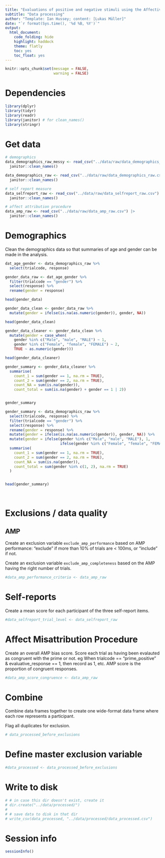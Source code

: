 ```yaml
---
title: "Evaluations of positive and negative stimuli using the Affective Misattribution Procedure (AMP) and self-reports"
subtitle: "Data processing"
author: "Template: Ian Hussey; content: [Lukas Müller]"
date: "`r format(Sys.time(), '%d %B, %Y')`"
output:
  html_document:
    code_folding: hide
    highlight: haddock
    theme: flatly
    toc: yes
    toc_float: yes
---
```


```r

knitr::opts_chunk$set(message = FALSE,
                      warning = FALSE)

```

# Dependencies

```r

library(dplyr)
library(tidyr)
library(readr)
library(janitor) # for clean_names()
library(stringr)

```

# Get data

```r

# demographics
data_demographics_raw_messy <- read_csv("../data/raw/data_demographics_raw_messy.csv", skip = 2) |>
  janitor::clean_names()

data_demographics_raw <- read_csv("../data/raw/data_demographics_raw.csv") |>
  janitor::clean_names()

# self report measure
data_selfreport_raw <- read_csv("../data/raw/data_selfreport_raw.csv") |>
  janitor::clean_names()

# affect attribution procedure
data_amp_raw <- read_csv("../data/raw/data_amp_raw.csv") |>
  janitor::clean_names()

```

# Demographics

Clean the demographics data so that summaries of age and gender can be made in the analysis.

```r

dat_age_gender <- data_demographics_raw %>% 
  select(trialcode, response)

```

```r
gender_data_raw <- dat_age_gender %>%
  filter(trialcode == "gender") %>%
  select(response) %>%
  rename(gender = response)

head(gender_data)
```

```r
gender_data_clean <- gender_data_raw %>% 
  mutate(gender = ifelse(is.na(as.numeric(gender)), gender, NA))

head(gender_data_clean)
```

```r

gender_data_cleaner <- gender_data_clean %>%
  mutate(gender = case_when(
    gender %in% c("Male", "male", "MALE") ~ 1,
    gender %in% c("Female", "female", "FEMALE") ~ 2,
    TRUE ~ as.numeric(gender)))

head(gender_data_cleaner)

```

```r

gender_summary <- gender_data_cleaner %>%
  summarise(
    count_1 = sum(gender == 1, na.rm = TRUE),
    count_2 = sum(gender == 2, na.rm = TRUE),
    count_NA = sum(is.na(gender)),
    count_total = sum(is.na(gender) + gender == 1 | 2))


gender_summary

```

```r

gender_summary <- data_demographics_raw %>% 
  select(trialcode, response) %>%
  filter(trialcode == "gender") %>%
  select(response) %>%
  rename(gender = response) %>%
  mutate(gender = ifelse(is.na(as.numeric(gender)), gender, NA)) %>%
  mutate(gender = ifelse(gender %in% c("Male", "male", "MALE"), 1,
                         ifelse(gender %in% c("Female", "female", "FEMALE"), 2, NA))) %>%
  summarise(
    count_1 = sum(gender == 1, na.rm = TRUE),
    count_2 = sum(gender == 2, na.rm = TRUE),
    count_NA = sum(is.na(gender)),
    count_total = sum(gender %in% c(1, 2), na.rm = TRUE)
  )


head(gender_summary)
                
                         
```


# Exclusions / data quality

## AMP

Create an exclusion variable `exclude_amp_performance` based on AMP performance: "exclude" if more than 10% of trials are < 100ms, or "include" if not.

Create an exclusion variable `exclude_amp_completeness` based on the AMP having the right number of trials.

```r

#data_amp_performance_criteria <- data_amp_raw 

```

# Self-reports

Create a mean score for each participant of the three self-report items.

```r

#data_selfreport_trial_level <- data_selfreport_raw 

```

# Affect Misattribution Procedure

Create an overall AMP bias score. Score each trial as having been evalauted as congruent with the prime or not. eg When trialcode == "prime_positive" & evaluative_response == 1, then record as 1, etc. AMP score is the proportion of congruent responses.

```r

#data_amp_score_congruence <- data_amp_raw 

```

# Combine 

Combine data frames together to create one wide-format data frame where each row represents a participant.

Flag all duplicates for exclusion.

```r

# data_processed_before_exclusions 

```

# Define master exclusion variable

```r

#data_processed <- data_processed_before_exclusions

```

# Write to disk

```r

# # in case this dir doesn't exist, create it
# dir.create("../data/processed/")
# 
# # save data to disk in that dir
# write_csv(data_processed, "../data/processed/data_processed.csv")

```

# Session info

```r

sessionInfo()

```


